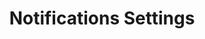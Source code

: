 ---
title: "Notifications Settings"
description: "Description of your new file."
sidebarTitle: "Notifications"
---